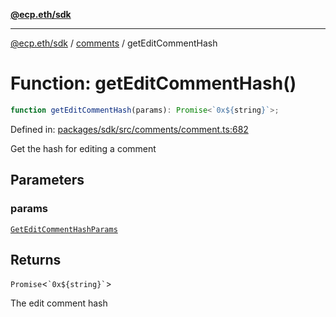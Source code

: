 [**@ecp.eth/sdk**](../../index.mdx)

***

[@ecp.eth/sdk](/sdk-reference/index.mdx) / [comments](/sdk-reference/comments/index.mdx) / getEditCommentHash

# Function: getEditCommentHash()

```ts
function getEditCommentHash(params): Promise<`0x${string}`>;
```

Defined in: [packages/sdk/src/comments/comment.ts:682](https://github.com/ecp-eth/comments-monorepo/blob/main/packages/sdk/src/comments/comment.ts#L682)

Get the hash for editing a comment

## Parameters

### params

[`GetEditCommentHashParams`](/sdk-reference/comments/type-aliases/GetEditCommentHashParams.mdx)

## Returns

`Promise`\<`` `0x${string}` ``\>

The edit comment hash
